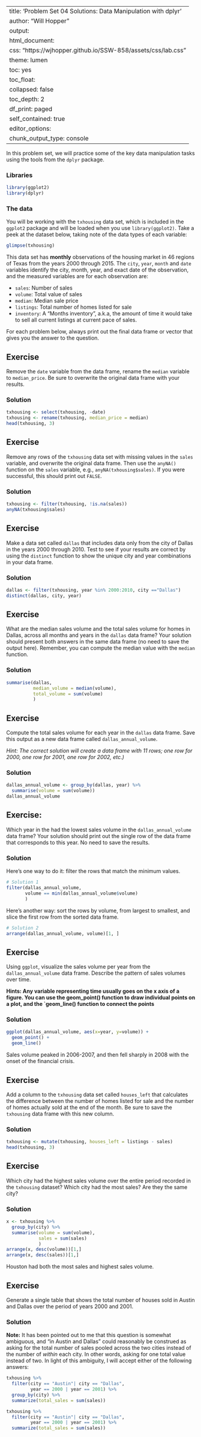 
---
title: 'Problem Set 04 Solutions: Data Manipulation with dplyr'
author: "Will Hopper"
output:
  html_document:
    css: "https://wjhopper.github.io/SSW-858/assets/css/lab.css"
    theme: lumen
    toc: yes
    toc_float:
      collapsed: false
    toc_depth: 2
    df_print: paged
    self_contained: true
editor_options: 
  chunk_output_type: console
---

In this problem set, we will practice some of the key data manipulation tasks using the tools from the `dplyr` package.

### Libraries
```r
library(ggplot2)
library(dplyr)
```

### The data
You will be working with the `txhousing` data set, which is included in the `ggplot2` package and will be loaded when you use `library(ggplot2)`. Take a peek at the dataset below, taking note of the data types of each variable:

```r
glimpse(txhousing)
```

This data set has **monthly** observations of the housing market in 46 regions of Texas from the years 2000 through 2015. The `city`, `year`, `month` and `date` variables identify the city, month, year, and exact date of the observation, and the measured variables are for each observation are:

- `sales`: Number of sales
- `volume`: Total value of sales
- `median`: Median sale price
- `listings`: Total number of homes listed for sale
- `inventory`: A "Months inventory", a.k.a, the amount of time it would take to sell all current listings at current pace of sales.

<div class="attention">
For each problem below, always print out the final data frame or vector that gives you the answer to the question.
</div>

## Exercise
Remove the `date` variable from the data frame, rename the `median` variable to `median_price`. Be sure to overwrite the original data frame with your results.

### Solution
```r
txhousing <- select(txhousing, -date)
txhousing <- rename(txhousing, median_price = median)
head(txhousing, 3)
```


## Exercise
Remove any rows of the `txhousing` data set with missing values in the `sales` variable, and overwrite the original data frame. Then use the `anyNA()` function on the `sales` variable, e.g., `anyNA(txhousing$sales)`. If you were successful, this should print out `FALSE`.

### Solution
```r
txhousing <- filter(txhousing, !is.na(sales))
anyNA(txhousing$sales)
```


## Exercise
Make a data set called `dallas` that includes data only from the city of Dallas in the years 2000 through 2010. Test to see if your results are correct by using the `distinct` function to show the unique city and year combinations in your data frame.

### Solution
```r
dallas <- filter(txhousing, year %in% 2000:2010, city =="Dallas")
distinct(dallas, city, year)
```


## Exercise
What are the median sales volume and the total sales volume for homes in Dallas, across all months and years in the `dallas` data frame? Your solution should present both answers in the same data frame (no need to save the output here). Remember, you can compute the median value with the `median` function.

### Solution
```r
summarise(dallas,
          median_volume = median(volume),
          total_volume = sum(volume)
          )
```


## Exercise
Compute the total sales volume for each year in the `dallas` data frame. Save this output as a new data frame called `dallas_annual_volume`.

*Hint: The correct solution will create a data frame with 11 rows; one row for 2000, one row for 2001, one row for 2002, etc.)*

### Solution
```r
dallas_annual_volume <- group_by(dallas, year) %>%
  summarise(volume = sum(volume))
dallas_annual_volume
```


## Exercise:
Which year in the had the lowest sales volume in the  `dallas_annual_volume` data frame? Your solution should print out the single row of the data frame that corresponds to this year. No need to save the results.

### Solution
Here's one way to do it: filter the rows that match the minimum values.
```r
# Solution 1
filter(dallas_annual_volume,
       volume == min(dallas_annual_volume$volume)
       )
```

Here's another way: sort the rows by volume, from largest to smallest, and slice the first row from the sorted data frame.
```r
# Solution 2
arrange(dallas_annual_volume, volume)[1, ]
```


## Exercise
Using `ggplot`, visualize the sales volume per year from the `dallas_annual_volume` data frame. Describe the pattern of sales volumes over time.

**Hints: Any variable representing time usually goes on the x axis of a figure. You can use the geom_point() function to draw individual points on a plot, and the `geom_line() function to connect the points**

### Solution 
```r
ggplot(dallas_annual_volume, aes(x=year, y=volume)) +
  geom_point() +
  geom_line()
```

Sales volume peaked in 2006-2007, and then fell sharply in 2008 with the onset of the financial crisis.

## Exercise
Add a column to the `txhousing` data set called `houses_left` that calculates the difference between the number of homes listed for sale and the number of homes actually sold at the end of the month. Be sure to save the `txhousing` data frame with this new column. 

### Solution
```r
txhousing <- mutate(txhousing, houses_left = listings - sales)
head(txhousing, 3)
```


## Exercise
Which city had the highest sales volume over the entire period recorded in the `txhousing` dataset? Which city had the most sales? Are they the same city?


### Solution
```r
x <- txhousing %>%
  group_by(city) %>%
  summarise(volume = sum(volume),
            sales = sum(sales)
            )
arrange(x, desc(volume))[1,]
arrange(x, desc(sales))[1,]
```

Houston had both the most sales and highest sales volume.

## Exercise
Generate a single table that shows the total number of houses sold in Austin and Dallas over the period of years 2000 and 2001.

### Solution

**Note:** It has been pointed out to me that this question is somewhat ambiguous, and "in Austin and Dallas" could reasonably be construed as asking for the total number of sales pooled across the two cities instead of the number of *within* each city. In other words, asking for one total value instead of two. In light of this ambiguity, I will accept either of the following answers:

```r
txhousing %>% 
  filter(city == "Austin"| city == "Dallas",
         year == 2000 | year == 2001) %>%
  group_by(city) %>%
  summarize(total_sales = sum(sales))
```

```r
txhousing %>% 
  filter(city == "Austin"| city == "Dallas",
         year == 2000 | year == 2001) %>%
  summarize(total_sales = sum(sales))
```
